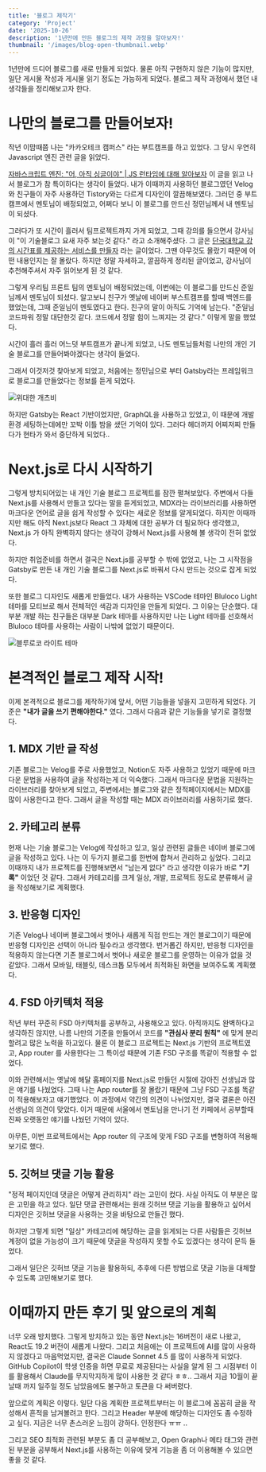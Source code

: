 ```yaml
---
title: '블로그 제작기'
category: 'Project'
date: '2025-10-26'
description: '1년만에 만든 블로그의 제작 과정을 알아보자!'
thumbnail: '/images/blog-open-thumbnail.webp'
---
```


1년만에 드디어 블로그를 새로 만들게 되었다. 물론 아직 구현하지 않은 기능이 많지만, 일단 게시물 작성과 게시물 읽기 정도는 가능하게 되었다. 블로그 제작 과정에서 했던 내 생각들을 정리해보고자 한다.

# 나만의 블로그를 만들어보자!

작년 이맘때쯤 나는 "카카오테크 캠퍼스" 라는 부트캠프를 하고 있었다. 그 당시 우연히 Javascript 엔진 관련 글을 읽었다.

[자바스크립트 엔진: "어, 아직 싱글이야" | JS 런타임에 대해 알아보자](https://www.jeong-min.com/49-js-runtime/) 이 글을 읽고 나서 블로그가 참 특이하다는 생각이 들었다. 내가 이때까지 사용하던 블로그였던 Velog와 친구들이 자주 사용하던 Tistory와는 다르게 디자인이 깔끔해보였다. 그러던 중 부트캠프에서 멘토님이 배정되었고, 어쩌다 보니 이 블로그를 만드신 정민님께서 내 멘토님이 되셨다.

그러다가 또 시간이 흘러서 팀프로젝트까지 가게 되었고, 그때 강의를 들으면서 강사님이 "이 기술블로그 요새 자주 보는것 같다." 라고 소개해주셨다. 그 글은 [단국대학교 강의 시간표를 제공하는 서비스를 만들자](https://junilhwang.github.io/TIL/side-project/dku-schedule-manager/#%E1%84%83%E1%85%B5%E1%84%8C%E1%85%A1%E1%84%8B%E1%85%B5%E1%86%AB%E1%84%89%E1%85%B5%E1%84%89%E1%85%B3%E1%84%90%E1%85%A6%E1%86%B7) 라는 글이었다. 그땐 아무것도 몰랐기 때문에 어떤 내용인지는 잘 몰랐다. 하지만 정말 자세하고, 깔끔하게 정리된 글이었고, 강사님이 추천해주셔서 자주 읽어보게 된 것 같다.

그렇게 우리팀 프론트 팀의 멘토님이 배정되었는데, 이번에는 이 블로그를 만드신 준일님께서 멘토님이 되셨다. 알고보니 친구가 옛날에 네이버 부스트캠프를 할때 백엔드를 했었는데, 그때 준일님이 멘토였다고 한다. 친구의 말이 아직도 기억에 남는다. "준일님 코드파워 정말 대단한것 같다. 코드에서 정말 힘이 느껴지는 것 같다." 이렇게 말을 했었다.

시간이 흘러 흘러 어느덧 부트캠프가 끝나게 되었고, 나도 멘토님들처럼 나만의 개인 기술 블로그를 만들어봐야겠다는 생각이 들었다.

그래서 이것저것 찾아보게 되었고, 처음에는 정민님으로 부터 Gatsby라는 프레임워크로 블로그를 만들었다는 정보를 듣게 되었다.

![위대한 개츠비](/images/blog-open-1.jpg)

하지만 Gatsby는 React 기반이었지만, GraphQL을 사용하고 있었고, 이 때문에 개발 환경 세팅하는데에만 꼬박 이틀 밤을 샜던 기억이 있다. 그러다 헤더까지 어찌저찌 만들다가 현타가 와서 중단하게 되었다..

# Next.js로 다시 시작하기

그렇게 방치되어있는 내 개인 기술 블로그 프로젝트를 잠깐 펼쳐보았다. 주변에서 다들 Next.js를 사용해서 만들고 있다는 말을 듣게되었고, MDX라는 라이브러리를 사용하면 마크다운 언어로 글을 쉽게 작성할 수 있다는 새로운 정보를 알게되었다. 하지만 이때까지만 해도 아직 Next.js보다 React 그 자체에 대한 공부가 더 필요하다 생각했고, Next.js 가 아직 완벽하지 않다는 생각이 강해서 Next.js를 사용해 볼 생각이 전혀 없었다.

하지만 취업준비를 하면서 결국은 Next.js를 공부할 수 밖에 없었고, 나는 그 시작점을 Gatsby로 만든 내 개인 기술 블로그를 Next.js로 바꿔서 다시 만드는 것으로 잡게 되었다.

또한 블로그 디자인도 새롭게 만들었다. 내가 사용하는 VSCode 테마인 Bluloco Light 테마를 모티브로 해서 전체적인 색감과 디자인을 만들게 되었다. 그 이유는 단순했다. 대부분 개발 하는 친구들은 대부분 Dark 테마를 사용하지만 나는 Light 테마를 선호해서 Bluloco 테마를 사용하는 사람이 나밖에 없었기 때문이다.

![블루로코 라이트 테마](/images/blog-open-2.png)

# 본격적인 블로그 제작 시작!

이제 본격적으로 블로그를 제작하기에 앞서, 어떤 기능들을 넣을지 고민하게 되었다. 기준은 **"내가 글을 쓰기 편해야한다."** 였다. 그래서 다음과 같은 기능들을 넣기로 결정했다.

## 1. MDX 기반 글 작성

기존 블로그는 Velog를 주로 사용했었고, Notion도 자주 사용하고 있었기 때문에 마크다운 문법을 사용하여 글을 작성하는게 더 익숙했다. 그래서 마크다운 문법을 지원하는 라이브러리를 찾아보게 되었고, 주변에서는 블로그와 같은 정적페이지에서는 MDX를 많이 사용한다고 한다. 그래서 글을 작성할 때는 MDX 라이브러리를 사용하기로 했다.

## 2. 카테고리 분류

현재 나는 기술 블로그는 Velog에 작성하고 있고, 일상 관련된 글들은 네이버 블로그에 글을 작성하고 있다. 나는 이 두가지 블로그를 한번에 합쳐서 관리하고 싶었다. 그리고 이때까지 내가 프로젝트를 진행해보면서 "남는게 없다" 라고 생각한 이유가 바로 **"기록"** 이었던 것 같다. 그래서 카테고리를 크게 일상, 개발, 프로젝트 정도로 분류해서 글을 작성해보기로 계획했다.

## 3. 반응형 디자인

기존 Velog나 네이버 블로그에서 벗어나 새롭게 직접 만드는 개인 블로그이기 때문에 반응형 디자인은 선택이 아니라 필수라고 생각했다. 번거롭긴 하지만, 반응형 디자인을 적용하지 않는다면 기존 블로그에서 벗어나 새로운 블로그를 운영하는 이유가 없을 것 같았다. 그래서 모바일, 태블릿, 데스크톱 모두에서 최적화된 화면을 보여주도록 계획했다.

## 4. FSD 아키텍처 적용

작년 부터 꾸준히 FSD 아키텍처를 공부하고, 사용해오고 있다. 아직까지도 완벽하다고 생각하진 않지만, 나름 나만의 기준을 만들어서 코드를 **"관심사 분리 원칙"** 에 맞게 분리할려고 많은 노력을 하고있다. 물론 이 블로그 프로젝트는 Next.js 기반의 프로젝트였고, App router 를 사용한다는 그 특이성 때문에 기존 FSD 구조를 똑같이 적용할 수 없었다.

이와 관련해서는 옛날에 해달 홈페이지를 Next.js로 만들던 시절에 강아진 선생님과 많은 얘기를 나눴었다. 그때 나는 App router를 잘 몰랐기 때문에 그냥 FSD 구조를 똑같이 적용해보자고 얘기했었다. 이 과정에서 약간의 의견이 나뉘었지만, 결국 결론은 아진 선생님의 의견이 맞았다. 이거 때문에 서울에서 멘토님을 만나기 전 카페에서 공부할때 진짜 오랫동안 얘기를 나눴던 기억이 있다.

아무튼, 이번 프로젝트에서는 App router 의 구조에 맞게 FSD 구조를 변형하여 적용해보기로 했다.

## 5. 깃허브 댓글 기능 활용

"정적 페이지인데 댓글은 어떻게 관리하지" 라는 고민이 컸다. 사실 아직도 이 부분은 많은 고민을 하고 있다. 일단 댓글 관련해서는 원래 깃허브 댓글 기능을 활용하고 싶어서 디자인은 깃허브 댓글을 사용하는 것을 바탕으로 만들긴 했다.

하지만 그렇게 되면 "일상" 카테고리에 해당하는 글을 읽게되는 다른 사람들은 깃허브 계정이 없을 가능성이 크기 때문에 댓글을 작성하지 못할 수도 있겠다는 생각이 문득 들었다.

그래서 일단은 깃허브 댓글 기능을 활용하되, 추후에 다른 방법으로 댓글 기능을 대체할 수 있도록 고민해보기로 했다.

# 이때까지 만든 후기 및 앞으로의 계획

너무 오래 방치했다. 그렇게 방치하고 있는 동안 Next.js는 16버전이 새로 나왔고, React도 19.2 버전이 새롭게 나왔다. 그리고 처음에는 이 프로젝트에 AI를 많이 사용하지 않겠다고 마음먹었지만, 결국은 Claude Sonnet 4.5 를 많이 사용하게 되었다. GitHub Copilot이 학생 인증을 하면 무료로 제공된다는 사실을 알게 된 그 시점부터 이를 활용해서 Claude를 무지막지하게 많이 사용한 것 같다 ㅎㅎ.. 그래서 지금 10월이 끝날때 까지 일주일 정도 남았음에도 불구하고 토큰을 다 써버렸다.

앞으로의 계획은 이렇다. 일단 다음 계획한 프로젝트부터는 이 블로그에 꼼꼼히 글을 작성해서 흔적을 남겨볼려고 한다. 그리고 Header 부분에 해당하는 디자인도 좀 수정하고 싶다. 지금은 너무 촌스러운 느낌이 강하다. 인정한다 ㅠㅠ ..

그리고 SEO 최적화 관련된 부분도 좀 더 공부해보고, Open Graph나 메타 태그와 관련된 부분을 공부해서 Next.js를 사용하는 이유에 맞게 기능을 좀 더 이용해볼 수 있으면 좋을 것 같다.
